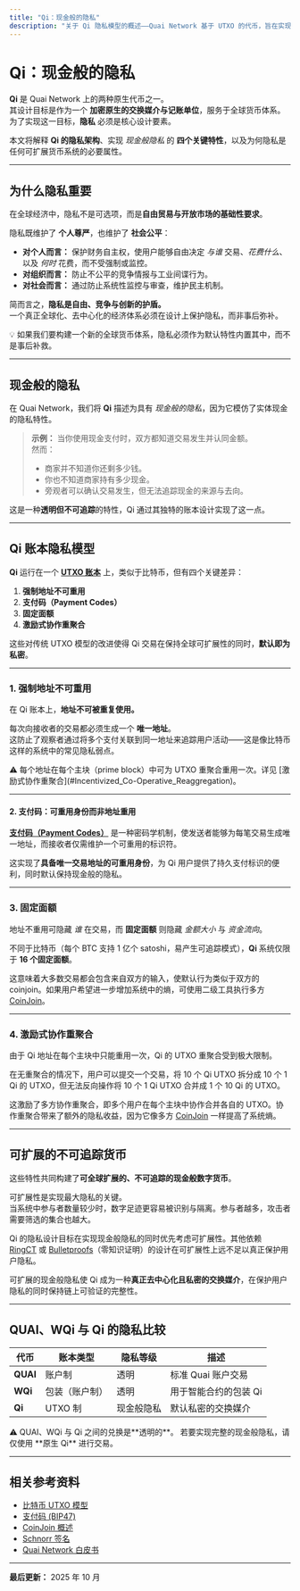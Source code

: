 ```yaml
---
title: "Qi：现金般的隐私"
description: "关于 Qi 隐私模型的概述——Quai Network 基于 UTXO 的代币，旨在实现类似现金的隐私与可扩展性。"
---
```



# Qi：现金般的隐私

**Qi** 是 Quai Network 上的两种原生代币之一。  
其设计目标是作为一个 **加密原生的交换媒介与记账单位**，服务于全球货币体系。  
为了实现这一目标，**隐私** 必须是核心设计要素。

本文将解释 **Qi 的隐私架构**、实现 *现金般隐私* 的 **四个关键特性**，以及为何隐私是任何可扩展货币系统的必要属性。

---

## 为什么隐私重要

在全球经济中，隐私不是可选项，而是**自由贸易与开放市场的基础性要求**。

隐私既维护了 **个人尊严**，也维护了 **社会公平**：

- **对个人而言：** 保护财务自主权，使用户能够自由决定 *与谁* 交易、*花费什么*、以及 *何时* 花费，而不受强制或监控。  
- **对组织而言：** 防止不公平的竞争情报与工业间谍行为。  
- **对社会而言：** 通过防止系统性监控与审查，维护民主机制。  

简而言之，**隐私是自由、竞争与创新的护盾。**  
一个真正全球化、去中心化的经济体系必须在设计上保护隐私，而非事后弥补。

<Callout>
💡 如果我们要构建一个新的全球货币体系，隐私必须作为默认特性内置其中，而不是事后补救。
</Callout>

---

## 现金般的隐私

在 Quai Network，我们将 **Qi** 描述为具有 *现金般的隐私*，因为它模仿了实体现金的隐私特性。

> **示例：** 当你使用现金支付时，双方都知道交易发生并认同金额。  
> 然而：
> - 商家并不知道你还剩多少钱。  
> - 你也不知道商家持有多少现金。  
> - 旁观者可以确认交易发生，但无法追踪现金的来源与去向。

这是一种**透明但不可追踪**的特性，Qi 通过其独特的账本设计实现了这一点。

---

## Qi 账本隐私模型

**Qi** 运行在一个 **[UTXO 账本](https://en.bitcoin.it/wiki/Transaction#Input_and_Output)** 上，类似于比特币，但有四个关键差异：

1. **强制地址不可重用**
2. **支付码（Payment Codes）**
3. **固定面额**
4. **激励式协作重聚合**

这些对传统 UTXO 模型的改进使得 Qi 交易在保持全球可扩展性的同时，**默认即为私密**。

---

### 1. 强制地址不可重用

在 Qi 账本上，**地址不可被重复使用。**

每次向接收者的交易都必须生成一个 **唯一地址**。  
这防止了观察者通过将多个支付关联到同一地址来追踪用户活动——这是像比特币这样的系统中的常见隐私弱点。

<Callout type="warning">
⚠️ 每个地址在每个主块（prime block）中可为 UTXO 重聚合重用一次。详见 [激励式协作重聚合](#Incentivized_Co-Operative_Reaggregation)。
</Callout>

---

#### 2. 支付码：可重用身份而非地址重用

**[支付码（Payment Codes）](https://github.com/bitcoin/bips/blob/master/bip-0047.mediawiki)** 是一种密码学机制，使发送者能够为每笔交易生成唯一地址，而接收者仅需维护一个可重用的标识符。

这实现了**具备唯一交易地址的可重用身份**，为 Qi 用户提供了持久支付标识的便利，同时默认保持现金般的隐私。

---

### 3. 固定面额

地址不重用可隐藏 *谁* 在交易，而 **固定面额** 则隐藏 *金额大小* 与 *资金流向*。

不同于比特币（每个 BTC 支持 1 亿个 satoshi，易产生可追踪模式），**Qi** 系统仅限于 **16 个固定面额**。

这意味着大多数交易都会包含来自双方的输入，使默认行为类似于双方的 coinjoin。如果用户希望进一步增加系统中的熵，可使用二级工具执行多方 [CoinJoin](https://en.bitcoin.it/wiki/CoinJoin)。

---

### 4. 激励式协作重聚合

由于 Qi 地址在每个主块中只能重用一次，Qi 的 UTXO 重聚合受到极大限制。

在无重聚合的情况下，用户可以提交一个交易，将 10 个 Qi UTXO 拆分成 10 个 1 Qi 的 UTXO，但无法反向操作将 10 个 1 Qi UTXO 合并成 1 个 10 Qi 的 UTXO。

这激励了多方协作重聚合，即多个用户在每个主块中协作合并各自的 UTXO。协作重聚合带来了额外的隐私收益，因为它像多方 [CoinJoin](https://en.bitcoin.it/wiki/CoinJoin) 一样提高了系统熵。

---

## 可扩展的不可追踪货币

这些特性共同构建了**可全球扩展的、不可追踪的现金般数字货币**。

可扩展性是实现最大隐私的关键。  
当系统中参与者数量较少时，数字足迹更容易被识别与隔离。参与者越多，攻击者需要筛选的集合也越大。

Qi 的隐私设计目标在实现现金般隐私的同时优先考虑可扩展性。其他依赖 [RingCT](https://eprint.iacr.org/2015/1098.pdf) 或 [Bulletproofs](https://eprint.iacr.org/2017/1066.pdf)（零知识证明）的设计在可扩展性上远不足以真正保护用户隐私。

可扩展的现金般隐私使 Qi 成为一种**真正去中心化且私密的交换媒介**，在保护用户隐私的同时保持链上可验证的完整性。

---

## QUAI、WQi 与 Qi 的隐私比较

| 代币 | 账本类型 | 隐私等级 | 描述 |
|--------|--------------|----------------|--------------|
| **QUAI** | 账户制 | 透明 | 标准 Quai 账户交易 |
| **WQi** | 包装（账户制） | 透明 | 用于智能合约的包装 Qi |
| **Qi** | UTXO 制 | 现金般隐私 | 默认私密的交换媒介 |

<Callout type="warning">
⚠️ QUAI、WQi 与 Qi 之间的兑换是**透明的**。  
若要实现完整的现金般隐私，请仅使用 **原生 Qi** 进行交易。
</Callout>

---

## 相关参考资料

- [比特币 UTXO 模型](https://en.bitcoin.it/wiki/Transaction#Input_and_Output)  
- [支付码 (BIP47)](https://github.com/bitcoin/bips/blob/master/bip-0047.mediawiki)  
- [CoinJoin 概述](https://en.bitcoin.it/wiki/CoinJoin)  
- [Schnorr 签名](https://en.wikipedia.org/wiki/Schnorr_signature)  
- [Quai Network 白皮书](https://qu.ai/whitepaper)

---

**最后更新：** 2025 年 10 月
